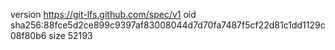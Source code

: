 version https://git-lfs.github.com/spec/v1
oid sha256:88fce5d2ce899c9397af83008044d7d70fa7487f5cf22d81c1dd1129c08f80b6
size 52193
